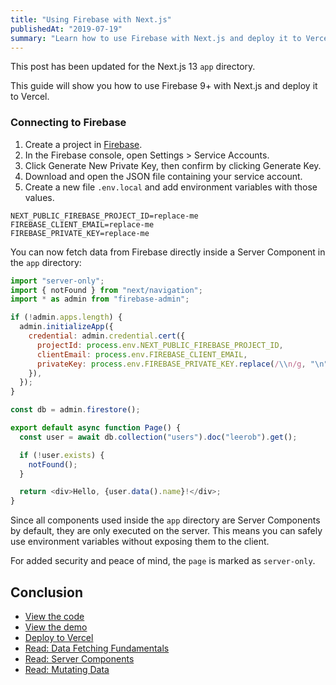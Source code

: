 ```yaml
---
title: "Using Firebase with Next.js"
publishedAt: "2019-07-19"
summary: "Learn how to use Firebase with Next.js and deploy it to Vercel."
---
```


<Callout emoji="💡">

This post has been updated for the Next.js 13 `app` directory.

</Callout>

This guide will show you how to use Firebase 9+ with Next.js and deploy it to Vercel.

### Connecting to Firebase

1. Create a project in [Firebase](https://firebase.google.com/docs/firestore/quickstart).
1. In the Firebase console, open Settings > Service Accounts.
1. Click Generate New Private Key, then confirm by clicking Generate Key.
1. Download and open the JSON file containing your service account.
1. Create a new file `.env.local` and add environment variables with those values.

```bash: title=".env.local"
NEXT_PUBLIC_FIREBASE_PROJECT_ID=replace-me
FIREBASE_CLIENT_EMAIL=replace-me
FIREBASE_PRIVATE_KEY=replace-me
```

You can now fetch data from Firebase directly inside a Server Component in the `app` directory:

```js title="app/page.tsx"
import "server-only";
import { notFound } from "next/navigation";
import * as admin from "firebase-admin";

if (!admin.apps.length) {
  admin.initializeApp({
    credential: admin.credential.cert({
      projectId: process.env.NEXT_PUBLIC_FIREBASE_PROJECT_ID,
      clientEmail: process.env.FIREBASE_CLIENT_EMAIL,
      privateKey: process.env.FIREBASE_PRIVATE_KEY.replace(/\\n/g, "\n"),
    }),
  });
}

const db = admin.firestore();

export default async function Page() {
  const user = await db.collection("users").doc("leerob").get();

  if (!user.exists) {
    notFound();
  }

  return <div>Hello, {user.data().name}!</div>;
}
```

Since all components used inside the `app` directory are Server Components by default, they are only executed on the server. This means you can safely use environment variables without exposing them to the client.

For added security and peace of mind, the `page` is marked as `server-only`.

## Conclusion

- [View the code](https://github.com/leerob/nextjs-vercel-firebase)
- [View the demo](https://nextjs-vercel-firebase.vercel.app/)
- [Deploy to Vercel](https://vercel.com/new/clone?repository-url=https%3A%2F%2Fgithub.com%2Fleerob%2Fnextjs-vercel-firebase&env=NEXT_PUBLIC_FIREBASE_PROJECT_ID,FIREBASE_CLIENT_EMAIL,FIREBASE_PRIVATE_KEY&project-name=nextjs-firebase&repo-name=nextjs-firebase)
- [Read: Data Fetching Fundamentals](https://beta.nextjs.org/docs/data-fetching/fundamentals)
- [Read: Server Components](https://beta.nextjs.org/docs/rendering/server-and-client-components)
- [Read: Mutating Data](https://beta.nextjs.org/docs/data-fetching/mutating)
